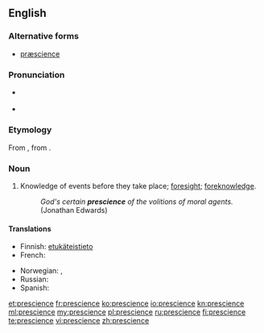 ==English==

===Alternative forms===
* [[præscience]] {{qualifier|archaic}}

===Pronunciation===
* {{a|RP}} {{IPA|/ˈpɹɛsɪ.əns/}}
* {{a|?}} {{IPA|/ˈpɹɛʃɨns/}}

===Etymology===
From {{etyl|fr|en}} {{term|prescience||lang=fr}}, from {{etyl|la|en}} {{term|praescientia||lang=la}}.

===Noun===
{{en-noun}}

# Knowledge of events before they take place; [[foresight]]; [[foreknowledge]].
#: ''God's certain '''prescience''' of the volitions of moral agents.'' (Jonathan Edwards)
====Translations====
{{trans-top|Knowledge of events before they take place; foresight; foreknowledge}}
* Finnish: [[etukäteinen|etukäteis]][[tieto]]
* French: {{t+|fr|prescience}}
{{trans-mid}}
* Norwegian: {{t|no|klarsyn|n}}, {{t|no|framsyn}}
* Russian: {{t+|ru|предвидение|n|tr=predvídenije|sc=Cyrl}}
* Spanish: {{t+|es|presciencia|f}}
{{trans-bottom}}


[[et:prescience]]
[[fr:prescience]]
[[ko:prescience]]
[[io:prescience]]
[[kn:prescience]]
[[ml:prescience]]
[[my:prescience]]
[[pl:prescience]]
[[ru:prescience]]
[[fi:prescience]]
[[te:prescience]]
[[vi:prescience]]
[[zh:prescience]]